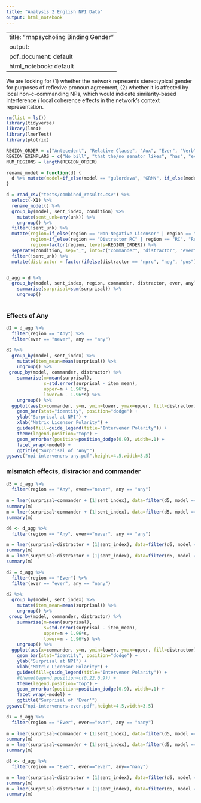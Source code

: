 ```yaml
---
title: "Analysis 2 English NPI Data"
output: html_notebook
---
```


---
title: "rnnpsycholing Binding Gender"
output:
  pdf_document: default
  html_notebook: default
---

We are looking for (1) whether the network represents stereotypical gender for purposes of reflexive pronoun agreement, (2) whether it is affected by local non-c-commanding NPs, which would indicate similarity-based interference / local coherence effects in the network's context representation.

```r
rm(list = ls())
library(tidyverse)
library(lme4)
library(lmerTest)
library(plotrix)

REGION_ORDER = c("Antecedent", "Relative Clause", "Aux", "Ever", "Verb", "Any", "Noun", "Continuation", "Conclusion")
REGION_EXEMPLARS = c("No bill", "that the/no senator likes", "has", "ever", "gotten", "any", "support in the senate", ". <eos>")
NUM_REGIONS = length(REGION_ORDER)

rename_model = function(d) {
  d %>% mutate(model=if_else(model == "gulordava", "GRNN", if_else(model == "google", "JRNN", model)))
}

d = read_csv("tests/combined_results.csv") %>%
  select(-X1) %>%
  rename_model() %>%
  group_by(model, sent_index, condition) %>%
    mutate(sent_unk=any(unk)) %>%
    ungroup() %>%
  filter(!sent_unk) %>%
  mutate(region=if_else(region == "Non-Negative Licensor" | region == "Negative Licensor", "Licensor", region),
         region=if_else(region == "Distractor RC" | region == "RC", "Relative Clause", region),
         region=factor(region, levels=REGION_ORDER)) %>%
  separate(condition, sep="_", into=c("commander", "distractor", "ever", "any")) %>% # will throw a warning, that's ok
  filter(!sent_unk) %>%
  mutate(distractor = factor(ifelse(distractor == "nprc", "neg", "pos")))


d_agg = d %>% 
  group_by(model, sent_index, region, commander, distractor, ever, any) %>% 
    summarise(surprisal=sum(surprisal)) %>%
    ungroup() 
  
```

### Effects of Any

```r
d2 = d_agg %>%
  filter(region == "Any") %>%
  filter(ever == "never", any == "any")

d2 %>%
  group_by(model, sent_index) %>%
    mutate(item_mean=mean(surprisal)) %>%
    ungroup() %>%
 group_by(model, commander, distractor) %>%
    summarise(m=mean(surprisal),
              s=std.error(surprisal - item_mean),
              upper=m + 1.96*s,
              lower=m - 1.96*s) %>%
    ungroup() %>%
  ggplot(aes(x=commander, y=m, ymin=lower, ymax=upper, fill=distractor)) +
    geom_bar(stat="identity", position="dodge") +
    ylab("Surprisal at NPI") +
    xlab("Matrix Licensor Polarity") +
    guides(fill=guide_legend(title="Intervener Polarity")) +
    theme(legend.position="top") + 
    geom_errorbar(position=position_dodge(0.9), width=.1) +
    facet_wrap(~model) +
    ggtitle("Surprisal of 'Any'")
ggsave("npi-interveners-any.pdf",height=4.5,width=3.5)

```

### mismatch effects, distractor and commander

```r
d5 = d_agg %>%
  filter(region == "Any", ever=="never", any == "any")
  
m = lmer(surprisal~commander + (1|sent_index), data=filter(d5, model == "JRNN"))
summary(m)
m = lmer(surprisal~commander + (1|sent_index), data=filter(d5, model == "GRNN"))
summary(m)

d6 <- d_agg %>%
  filter(region == "Any", ever=="never", any == "any")

m = lmer(surprisal~distractor + (1|sent_index), data=filter(d6, model == "JRNN"))
summary(m)
m = lmer(surprisal~distractor + (1|sent_index), data=filter(d6, model == "GRNN"))
summary(m)
```

```r
d2 = d_agg %>%
  filter(region == "Ever") %>%
  filter(ever == "ever", any == "nany")

d2 %>%
  group_by(model, sent_index) %>%
    mutate(item_mean=mean(surprisal)) %>%
    ungroup() %>%
 group_by(model, commander, distractor) %>%
    summarise(m=mean(surprisal),
              s=std.error(surprisal - item_mean),
              upper=m + 1.96*s,
              lower=m - 1.96*s) %>%
    ungroup() %>%
  ggplot(aes(x=commander, y=m, ymin=lower, ymax=upper, fill=distractor)) +
    geom_bar(stat="identity", position="dodge") +
    ylab("Surprisal at NPI") +
    xlab("Matrix Licensor Polarity") +
    guides(fill=guide_legend(title="Intervener Polarity")) +
    #theme(legend.position=c(0.22,0.9)) + 
    theme(legend.position="top") + 
    geom_errorbar(position=position_dodge(0.9), width=.1) +
    facet_wrap(~model) +
    ggtitle("Surprisal of 'Ever'")
ggsave("npi-interveners-ever.pdf",height=4.5,width=3.5)

```

```r
d7 = d_agg %>%
  filter(region == "Ever", ever=="ever", any == "nany")
  
m = lmer(surprisal~commander + (1|sent_index), data=filter(d5, model == "JRNN"))
summary(m)
m = lmer(surprisal~commander + (1|sent_index), data=filter(d5, model == "GRNN"))
summary(m)

d8 <- d_agg %>%
  filter(region == "Ever", ever=="ever", any=="nany")

m = lmer(surprisal~distractor + (1|sent_index), data=filter(d6, model == "JRNN"))
summary(m)
m = lmer(surprisal~distractor + (1|sent_index), data=filter(d6, model == "GRNN"))
summary(m)
```
